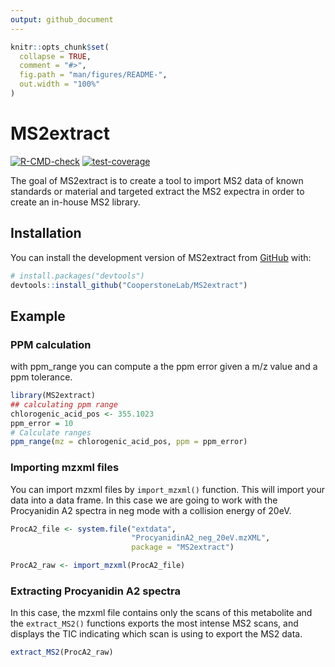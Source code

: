 ```yaml
---
output: github_document
---
```


<!-- README.md is generated from README.Rmd. Please edit that file -->

```r
knitr::opts_chunk$set(
  collapse = TRUE,
  comment = "#>",
  fig.path = "man/figures/README-",
  out.width = "100%"
)
```

# MS2extract

<!-- badges: start -->
[![R-CMD-check](https://github.com/CooperstoneLab/MS2extract/actions/workflows/R-CMD-check.yaml/badge.svg)](https://github.com/CooperstoneLab/MS2extract/actions/workflows/R-CMD-check.yaml)
[![test-coverage](https://github.com/CooperstoneLab/MS2extract/actions/workflows/test-coverage.yaml/badge.svg)](https://github.com/CooperstoneLab/MS2extract/actions/workflows/test-coverage.yaml)
<!-- badges: end -->

The goal of MS2extract is to create a tool to import MS2 data of known standards
or material and targeted extract the MS2 expectra in order to create an
in-house MS2 library.

## Installation

You can install the development version of MS2extract from [GitHub](https://github.com/) with:

``` r
# install.packages("devtools")
devtools::install_github("CooperstoneLab/MS2extract")
```

## Example

### PPM calculation

with ppm_range you can compute a the ppm error given a m/z value and a ppm
tolerance.

```r
library(MS2extract)
## calculating ppm range
chlorogenic_acid_pos <- 355.1023
ppm_error = 10
# Calculate ranges
ppm_range(mz = chlorogenic_acid_pos, ppm = ppm_error)
```

### Importing mzxml files

You can  import mzxml files by `import_mzxml()` function. This will import
your data into a data frame. In this case we are going to work with the
Procyanidin A2 spectra in neg mode with a collision energy of 20eV.

```r
ProcA2_file <- system.file("extdata",
                           "ProcyanidinA2_neg_20eV.mzXML",
                           package = "MS2extract")

ProcA2_raw <- import_mzxml(ProcA2_file)
```

### Extracting Procyanidin A2 spectra

In this case, the mzxml file contains only the scans of this metabolite and
the `extract_MS2()` functions exports the most intense MS2 scans, and displays
the TIC indicating which scan is using to export the MS2 data.

```r
extract_MS2(ProcA2_raw)
```




